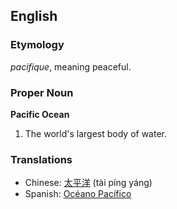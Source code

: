 ==English==

===Etymology===
{{F.}} ''pacifique'', meaning peaceful.

{{wikipedia}}
===Proper Noun===
'''Pacific Ocean'''
#The world's largest body of water.

===Translations===

*Chinese: [[太平洋]] (tài píng yáng)
*Spanish: [[Océano Pacífico]]